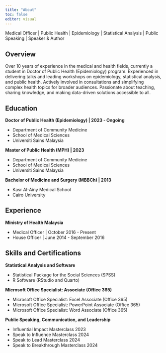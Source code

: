 ```yaml
---
title: "About"
toc: false
editor: visual
---
```


Medical Officer | Public Health | Epidemiology | Statistical Analysis | Public Speaking | Speaker & Author

## Overview

Over 10 years of experience in the medical and health fields, currently a student in Doctor of Public Health (Epidemiology) program. Experienced in delivering talks and leading workshops on epidemiology, statistical analysis, and public health. Actively involved in consultations and simplifying complex health topics for broader audiences. Passionate about teaching, sharing knowledge, and making data-driven solutions accessible to all.

## Education

**Doctor of Public Health (Epidemiology) | 2023 - Ongoing**

- Department of Community Medicine
- School of Medical Sciences
- Universiti Sains Malaysia

**Master of Public Health (MPH) | 2023**

- Department of Community Medicine
- School of Medical Sciences
- Universiti Sains Malaysia

**Bachelor of Medicine and Surgery (MBBCh) | 2013**

- Kasr Al-Ainy Medical School
- Cairo University

## Experience

**Ministry of Health Malaysia**

- Medical Officer | October 2016 - Present
- House Officer | June 2014 - September 2016

## Skills and Certifications

**Statistical Analysis and Software**

- Statistical Package for the Social Sciences (SPSS)
- R Software (RStudio and Quarto)

**Microsoft Office Specialist: Associate (Office 365)**

- Microsoft Office Specialist: Excel Associate (Office 365)
- Microsoft Office Specialist: PowerPoint Associate (Office 365)
- Microsoft Office Specialist: Word Associate (Office 365)

**Public Speaking, Communication, and Leadership**

- Influential Impact Masterclass 2023
- Speak to Influence Masterclass 2024
- Speak to Lead Masterclass 2024
- Speak to Breakthrough Masterclass 2024
